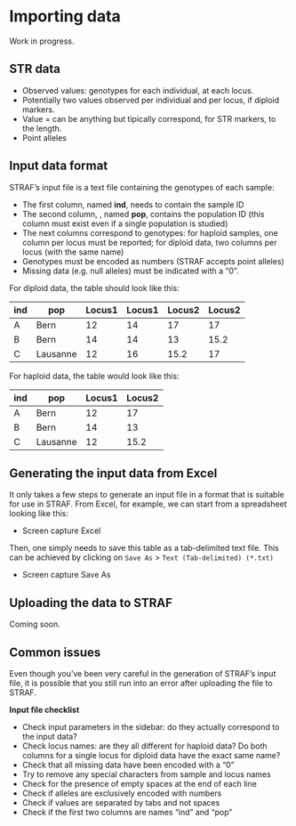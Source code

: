 # Importing data

Work in progress.

## STR data {-}

* Observed values: genotypes for each individual, at each locus.
* Potentially two values observed per individual and per locus, if diploid markers.
* Value = can be anything but tipically correspond, for STR markers, to the length.
* Point alleles

## Input data format {-}

STRAF's input file is a text file containing the genotypes of each sample:

* The first column, named __ind__, needs to contain the sample ID 
* The second column, , named __pop__, contains the population ID (this column must exist even if a single population is studied)
* The next columns correspond to genotypes: for haploid samples, one column per locus must be reported; for diploid data, two columns per locus (with the same name)
* Genotypes must be encoded as numbers (STRAF accepts point alleles)
* Missing data (e.g. null alleles) must be indicated with a “0”.

For diploid data, the table should look like this:

| ind | pop      | Locus1 | Locus1 | Locus2 | Locus2 |
|-----|----------|--------|--------|--------|--------|
| A   | Bern     | 12     | 14     | 17     | 17     |
| B   | Bern     | 14     | 14     | 13     | 15.2   |
| C   | Lausanne | 12     | 16     | 15.2   | 17     |

For haploid data, the table would look like this:

| ind | pop      | Locus1 | Locus2 |
|-----|----------|--------|--------|
| A   | Bern     | 12     | 17     |
| B   | Bern     | 14     | 13     |
| C   | Lausanne | 12     | 15.2   |

## Generating the input data from Excel {-}

It only takes a few steps to generate an input file in a format that is suitable
for use in STRAF. From Excel, for example, we can start from a spreadsheet looking 
like this:

* Screen capture Excel

Then, one simply needs to save this table as a tab-delimited text file. This can be
achieved by clicking on `Save As` > `Text (Tab-delimited) (*.txt)`

* Screen capture Save As

## Uploading the data to STRAF {-}

Coming soon.

## Common issues {-}

Even though you've been very careful in the generation of STRAF's input file,
it is possible that you still run into an error after uploading the file to STRAF.

:::interpretation
__Input file checklist__

* Check input parameters in the sidebar: do they actually correspond to the input data?
* Check locus names: are they all different for haploid data? Do both columns for a single locus for diploid data have the exact same name?
* Check that all missing data have been encoded with a "0"
* Try to remove any special characters from sample and locus names
* Check for the presence of empty spaces at the end of each line
* Check if alleles are exclusively encoded with numbers
* Check if values are separated by tabs and not spaces
* Check if the first two columns are names "ind" and "pop"
:::
